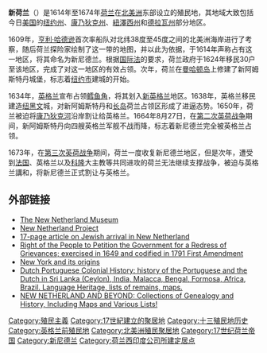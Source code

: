 {{noteTA
|T=zh-cn:新尼德兰; zh-tw:新荷蘭; zh-hk:新尼德蘭;
|1=zh-cn:新尼德兰; zh-tw:新荷蘭; zh-hk:新尼德蘭;
}}
{{Infobox Former Country
|native_name            = {{lang|nl|Nieuw-Nederland}}
|conventional_long_name = 新荷蘭
|common_name            = 新荷蘭
|continent              = 北美洲
|country                = 
|status                 = [[荷蘭共和國|荷蘭共和國]]殖民地
|empire                 = [[荷蘭|荷蘭]]
|year_start             = 1614年
|year_end               = 1674年
|p1                     = 
|flag_p1                = 
|s1                     = 紐約省
|flag_s1                = Flag of England.svg
|s2                     = 紐澤西省
|flag_s2                = Flag of England.svg
|s3                     = 賓夕法尼亞省
|flag_s3                = Flag of England.svg
|s4                     = 特拉華殖民地
|flag_s4                = Flag of England.svg
|s5                     = 康乃狄克殖民地
|flag_s5                = Flag of England.svg
|s6                     = 羅德島殖民地及普羅維登斯莊園
|flag_s6                = Flag of England.svg
|image_flag             = Statenvlag.svg
|flag                   = 荷蘭國旗
|flag_type              = 旗幟
|image_coat             = New Netherlands Seal Vector.svg
|symbol_type            = 印章
|image_map              = Nieuw Nederland and Nya Sverige.svg
|image_map_caption      = 新尼德蘭（紫色）與新瑞典（藍灰色）位置示意圖
|capital                = 新阿姆斯特丹
|common_languages       = [[荷蘭語|荷蘭語]]、[[法語|法語]]、<ref name="The New Netherland Dutch">{{cite web
| title = The New Netherland Dutch
| work = The People of Colonial Albany live here
| accessdate = 
| date = February 2003
| url = http://www.nysm.nysed.gov/albany/nnd.html
| archive-date = 2016-03-03
| archive-url = https://web.archive.org/web/20160303185638/http://www.nysm.nysed.gov/albany/nnd.html
| dead-url = no
}}</ref><ref name="Un-Pilgrims">{{Cite news
| edition = New York edition
| issn = 0362–4331
| authorlink = Russell Shorto
| page = 39
| last = Shorto
| first = Russell
| title = The Un-Pilgrims — The New York Times
| work = The New York Times
| accessdate = 2009-03-06
| date = 2003-11-27
| url = http://query.nytimes.com/gst/fullpage.html?res=9E00E0DA1F3BF934A15752C1A9659C8B63
| archive-date = 2020-06-10
| archive-url = https://web.archive.org/web/20200610022423/https://www.nytimes.com/2003/11/27/opinion/the-un-pilgrims.html
| dead-url = no
}}</ref>
|today = {{Flag|United States}}
}}

'''新荷兰'''（{{lang-nl|Nieuw-Nederland}}）是1614年至1674年[[荷兰|荷兰]]在[[北美洲|北美洲]]东部设立的殖民地，其地域大致包括今日[[美国|美国]]的[[纽约州|纽约州]]、[[康乃狄克州|康乃狄克州]]、[[紐澤西州|紐澤西州]]和[[德拉瓦州|德拉瓦州]]部分地区。

1609年，[[亨利·哈德逊|亨利·哈德逊]]首次率船队对北纬38度至45度之间的北美洲海岸进行了考察，随后荷兰探险家绘制了这一带的地图，并以此为依据，于1614年声称占有这一地区，将其命名为新尼德兰。根据[[国际法|国际法]]的要求，荷兰政府于1624年移民30户至该地区，完成了对这一地区的有效占领。次年，荷兰在[[曼哈顿岛|曼哈顿岛]]上修建了新阿姆斯特丹城堡，标志着[[纽约市|纽约市]]建城的开始。

1634年，[[英格兰|英格兰]]宣布占领[[鳕鱼角|鳕鱼角]]，将其划入[[新英格兰|新英格兰]]地区。1638年，英格兰移民建造[[纽黑文|纽黑文]]城，对新阿姆斯特丹和[[长岛|长岛]]荷兰占领区形成了进逼态势。1650年，荷兰被迫将[[康乃狄克河|康乃狄克河]]沿岸割让给英格兰。1664年8月27日，在[[第二次英荷戰爭|第二次英荷战争]]期间，新阿姆斯特丹向四艘英格兰军舰不战而降，标志着新尼德兰完全被英格兰占领。

1673年，在[[英荷戰爭|第三次英荷战争]]期间，荷兰一度收复新尼德兰地区，但是次年，遭受到[[法荷戰爭|法国]]、英格兰以及[[科隆|科隆]]大主教等共同进攻的荷兰无法继续支撑战争，被迫与英格兰講和，将新尼德兰正式割让与英格兰。

==外部链接==
{{commons|Nieuw Nederland}}
{{Reflist|2}}

*[http://www.Newnetherland.org The New Netherland Museum] {{Wayback|url=http://www.newnetherland.org/ |date=20140629060055 }}
*[http://www.nnp.org/ New Netherland Project] {{Wayback|url=http://www.nnp.org/ |date=20210322033941 }}
*[https://web.archive.org/web/20071127153826/http://www.hlfunk.com/gi/gi.pdf 17-page article on Jewish arrival in New Netherland]
*[https://web.archive.org/web/20000816185818/http://www.mercatorsworld.com/504visscher.html Right of the People to Petition the Government for a Redress of Grievances; exercised in 1649 and codified in 1791 First Amendment]
*[http://users.skynet.be/newyorkfoundation/US/the_birth_of_new_york.html New York and its origins] {{Wayback|url=http://users.skynet.be/newyorkfoundation/US/the_birth_of_new_york.html |date=20210308010148 }}
*[http://www.colonialvoyage.com/ Dutch Portuguese Colonial History: history of the Portuguese and the Dutch in Sri Lanka (Ceylon), India, Malacca, Bengal, Formosa, Africa, Brazil. Language Heritage, lists of remains, maps.] {{Wayback|url=http://www.colonialvoyage.com/ |date=20110225215127 }}
*[http://www.rootsweb.com/~nycoloni/ NEW NETHERLAND AND BEYOND: Collections of Genealogy and History, Including Maps and Various Lists!] {{Wayback|url=http://www.rootsweb.com/~nycoloni/ |date=20180112033213 }}

[[Category:殖民主義|Category:殖民主義]]
[[Category:17世紀建立的聚居地|Category:17世紀建立的聚居地]]
[[Category:十三殖民地历史|Category:十三殖民地历史]]
[[Category:英格兰前殖民地|Category:英格兰前殖民地]]
[[Category:北美洲殖民聚居地|Category:北美洲殖民聚居地]]
[[Category:17世纪荷兰帝国|Category:17世纪荷兰帝国]]
[[Category:新尼德兰|Category:新尼德兰]]
[[Category:荷兰西印度公司所建定居点|Category:荷兰西印度公司所建定居点]]